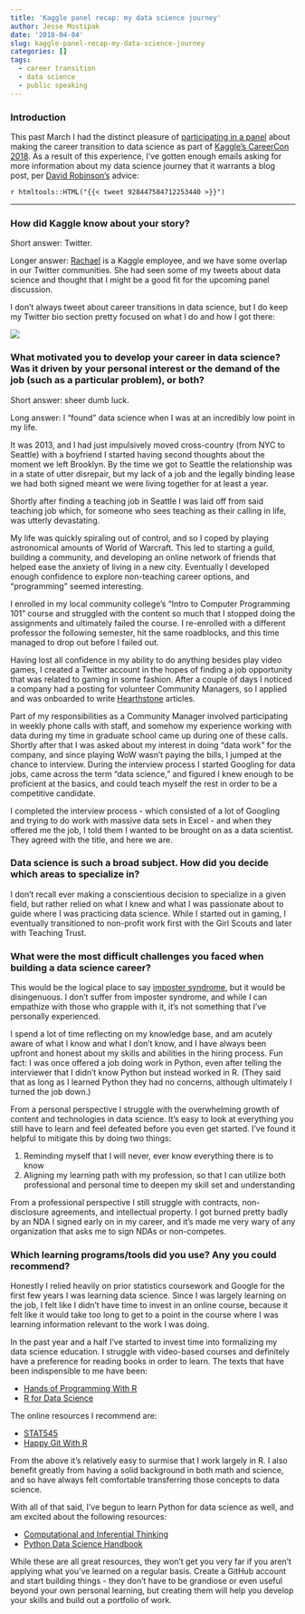 ```yaml
---
title: 'Kaggle panel recap: my data science journey'
author: Jesse Mostipak
date: '2018-04-04'
slug: kaggle-panel-recap-my-data-science-journey
categories: []
tags:
  - career transition
  - data science
  - public speaking
---
```

### Introduction
This past March I had the distinct pleasure of [participating in a panel](https://www.jessemaegan.com/talk/kaggle-careercon-2018/) about making the career transition to data science as part of [Kaggle's CareerCon 2018](https://www.kaggle.com/careercon/2018). As a result of this experience, I've gotten enough emails asking for more information about my data science journey that it warrants a blog post, per [David Robinson's](https://twitter.com/drob) advice:

`r htmltools::HTML("{{< tweet 928447584712253440 >}}")` 

*** 

### How did Kaggle know about your story?
Short answer: Twitter.  

Longer answer: [Rachael](https://twitter.com/rctatman) is a Kaggle employee, and we have some overlap in our Twitter communities. She had seen some of my tweets about data science and thought that I might be a good fit for the upcoming panel discussion.  

I don't always tweet about career transitions in data science, but I do keep my Twitter bio section pretty focused on what I do and how I got there:  

![](https://i.imgur.com/XC1AetA.png)

### What motivated you to develop your career in data science? Was it driven by your personal interest or the demand of the job (such as a particular problem), or both?
Short answer: sheer dumb luck.

Long answer: I "found" data science when I was at an incredibly low point in my life. 

It was 2013, and I had just impulsively moved cross-country (from NYC to Seattle) with a boyfriend I started having second thoughts about the moment we left Brooklyn. By the time we got to Seattle the relationship was in a state of utter disrepair, but my lack of a job and the legally binding lease we had both signed meant we were living together for at least a year. 

Shortly after finding a teaching job in Seattle I was laid off from said teaching job which, for someone who sees teaching as their calling in life, was utterly devastating.  

My life was quickly spiraling out of control, and so I coped by playing astronomical amounts of World of Warcraft. This led to starting a guild, building a community, and developing an online network of friends that helped ease the anxiety of living in a new city. Eventually I developed enough confidence to explore non-teaching career options, and "programming" seemed interesting.  

I enrolled in my local community college's "Intro to Computer Programming 101" course and struggled with the content so much that I stopped doing the assignments and ultimately failed the course. I re-enrolled with a different professor the following semester, hit the same roadblocks, and this time managed to drop out before I failed out.  

Having lost all confidence in my ability to do anything besides play video games, I created a Twitter account in the hopes of finding a job opportunity that was related to gaming in some fashion. After a couple of days I noticed a company had a posting for volunteer Community Managers, so I applied and was onboarded to write [Hearthstone](https://playhearthstone.com/en-us/) articles.  

Part of my responsibilities as a Community Manager involved participating in weekly phone calls with staff, and somehow my experience working with data during my time in graduate school came up during one of these calls. Shortly after that I was asked about my interest in doing "data work" for the company, and since playing WoW wasn't paying the bills, I jumped at the chance to interview. During the interview process I started Googling for data jobs, came across the term "data science," and figured I knew enough to be proficient at the basics, and could teach myself the rest in order to be a competitive candidate.  

I completed the interview process - which consisted of a lot of Googling and trying to do work with massive data sets in Excel - and when they offered me the job, I told them I wanted to be brought on as a data scientist. They agreed with the title, and here we are.

### Data science is such a broad subject. How did you decide which areas to specialize in?
I don't recall ever making a conscientious decision to specialize in a given field, but rather relied on what I knew and what I was passionate about to guide where I was practicing data science. While I started out in gaming, I eventually transitioned to non-profit work first with the Girl Scouts and later with Teaching Trust.  

### What were the most difficult challenges you faced when building a data science career?  
This would be the logical place to say [imposter syndrome](https://en.wikipedia.org/wiki/Impostor_syndrome), but it would be disingenuous. I don't suffer from imposter syndrome, and while I can empathize with those who grapple with it, it's not something that I've personally experienced. 

I spend a lot of time reflecting on my knowledge base, and am acutely aware of what I know and what I don't know, and I have always been upfront and honest about my skills and abilities in the hiring process. Fun fact: I was once offered a job doing work in Python, even after telling the interviewer that I didn't know Python but instead worked in R. (They said that as long as I learned Python they had no concerns, although ultimately I turned the job down.)  

From a personal perspective I struggle with the overwhelming growth of content and technologies in data science. It's easy to look at everything you still have to learn and feel defeated before you even get started. I've found it helpful to mitigate this by doing two things: 

1. Reminding myself that I will never, ever know everything there is to know 
2. Aligning my learning path with my profession, so that I can utilize both professional and personal time to deepen my skill set and understanding  

From a professional perspective I still struggle with contracts, non-disclosure agreements, and intellectual property. I got burned pretty badly by an NDA I signed early on in my career, and it's made me very wary of any organization that asks me to sign NDAs or non-competes. 

### Which learning programs/tools did you use?  Any you could recommend? 
Honestly I relied heavily on prior statistics coursework and Google for the first few years I was learning data science. Since I was largely learning on the job, I felt like I didn't have time to invest in an online course, because it felt like it would take too long to get to a point in the course where I was learning information relevant to the work I was doing.  

In the past year and a half I've started to invest time into formalizing my data science education. I struggle with video-based courses and definitely have a preference for reading books in order to learn. The texts that have been indispensible to me have been: 

* [Hands of Programming With R](http://shop.oreilly.com/product/0636920028574.do)
* [R for Data Science](http://r4ds.had.co.nz/)

The online resources I recommend are: 

* [STAT545](http://stat545.com/) 
* [Happy Git With R](http://happygitwithr.com/)

From the above it's relatively easy to surmise that I work largely in R. I also benefit greatly from having a solid background in both math and science, and so have always felt comfortable transferring those concepts to data science.  

With all of that said, I've begun to learn Python for data science as well, and am excited about the following resources: 

* [Computational and Inferential Thinking](https://www.inferentialthinking.com/)
* [Python Data Science Handbook](https://jakevdp.github.io/PythonDataScienceHandbook/)

While these are all great resources, they won't get you very far if you aren't applying what you've learned on a regular basis. Create a GitHub account and start building things - they don't have to be grandiose or even useful beyond your own personal learning, but creating them will help you develop your skills and build out a portfolio of work.  
